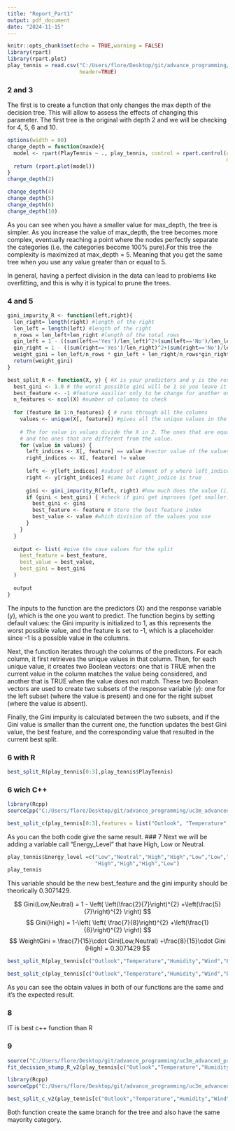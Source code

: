 ```yaml
---
title: "Report_Part1"
output: pdf_document
date: "2024-11-15"
---
```


```r
knitr::opts_chunk$set(echo = TRUE,warning = FALSE)
library(rpart)
library(rpart.plot)
play_tennis = read.csv("C:/Users/flore/Desktop/git/advance_programming/uc3m_advanced_programming/play_tennis.csv",
                       header=TRUE)
```
### 2 and 3
The first is to create a function that only changes the max depth of the decision tree. This will allow to assess the effects of changing this parameter. 
The first tree is the original with depth 2 and we will be checking for 4, 5, 6 and 10.
```r
options(width = 80) 
change_depth = function(maxde){
  model <- rpart(PlayTennis ~ ., play_tennis, control = rpart.control(cp = 0, maxdepth = maxde, minsplit = 1,
                                                                      minbucket = 1)) 
  return (rpart.plot(model))
}
change_depth(2)
```
```r
change_depth(4)
change_depth(5)
change_depth(6)
change_depth(10)
```
As you can see when you have a smaller value for max_depth, the tree is simpler. As you increase the value of max_depth, the tree becomes more complex, eventually reaching a point where the nodes perfectly separate the categories (i.e. the categories become 100% pure).For this tree the complexity is maximized at max_depth = 5. Meaning that you get the same tree when you use any value greater than or equal to 5.

In general, having a perfect division in the data can lead to problems like overfitting, and this is why it is typical to prune the trees.

### 4 and 5 
```r
gini_impurity_R <- function(left,right){
  len_right= length(right) #length of the right 
  len_left = length(left) #length of the right
  n_rows = len_left+len_right #length of the total rows
  gin_left = 1 - ((sum(left=='Yes')/len_left)^2+(sum(left=='No')/len_left)^2) #gini calculation for the left
  gin_right = 1 - ((sum(right=='Yes')/len_right)^2+(sum(right=='No')/len_right)^2) #gini calculation for the right
  weight_gini = len_left/n_rows * gin_left + len_right/n_rows*gin_right #weighted
  return(weight_gini)
}

best_split_R <- function(X, y) { #X is your predictors and y is the response variable
  best_gini <- 1.0 # the worst possible gini will be 1 so you leave it as a max possible value
  best_feature <- -1 #feature auxiliar only to be change for another one.
  n_features <- ncol(X) #number of columns to check
  
  for (feature in 1:n_features) { # runs through all the columns 
    values <- unique(X[, feature]) #gives all the unique values in the column i(feature) if you have categorical you will get the different levels
    
    # The for value in values divide the X in 2. The ones that are equal to the i value in values 
    # and the ones that are different from the value. 
    for (value in values) { 
      left_indices <- X[, feature] == value #vector value of the values that are equal to the value i
      right_indices <- X[, feature] != value
      
      left <- y[left_indices] #subset of element of y where left_indice is true
      right <- y[right_indices] #same but right_indice is true
      
      gini <- gini_impurity_R(left, right) #how much does the value (i) divide the dataset
      if (gini < best_gini) { #check if gini get improves (get smaller) and if this happen change the gini value and save the feature
        best_gini <- gini
        best_feature <- feature # Store the best feature index
        best_value <- value #which division of the values you use
      }
    }
  }
  
  output <- list( #give the save values for the split 
    best_feature = best_feature,
    best_value = best_value,
    best_gini = best_gini
  )
  
  output
}
```
The inputs to the function are the predictors (X) and the response variable (y), which is the one you want to predict. The function begins by setting default values: the Gini impurity is initialized to 1, as this represents the worst possible value, and the feature is set to -1, which is a placeholder since -1 is a possible value in the columns.

Next, the function iterates through the columns of the predictors. For each column, it first retrieves the unique values in that column. Then, for each unique value, it creates two Boolean vectors: one that is TRUE when the current value in the column matches the value being considered, and another that is TRUE when the value does not match. These two Boolean vectors are used to create two subsets of the response variable (y): one for the left subset (where the value is present) and one for the right subset (where the value is absent).

Finally, the Gini impurity is calculated between the two subsets, and if the Gini value is smaller than the current one, the function updates the best Gini value, the best feature, and the corresponding value that resulted in the current best split.

### 6 with R

```r
best_split_R(play_tennis[0:3],play_tennis$PlayTennis)
```
### 6 wich C++

```r
library(Rcpp)
sourceCpp("C:/Users/flore/Desktop/git/advance_programming/uc3m_advanced_programming/advporgrammingpart1/src/decision_stump_c.cpp")
```


```r
best_split_c(play_tennis[0:3],features = list("Outlook", "Temperature", "Humidity", "Wind"),play_tennis$PlayTennis)
```
As you can the both code give the same result.
### 7
Next we will be adding a variable call "Energy_Level" that have High, Low or Neutral.

```r
play_tennis$Energy_level =c("Low","Neutral","High","High","Low","Low","Low","Low","High","High","High",
                            "High","High","High","Low")
play_tennis
```
This variable should be the new best_feature and the gini impurity should be theorically 0.3071429.

$$ Gini(Low,Neutral) =  1 - \left( \left(\frac{2}{7}\right)^{2} +\left(\frac{5}{7}\right)^{2} \right) $$
$$ Gini(High) = 1-\left( \left( \frac{7}{8}\right)^{2} +\left(\frac{1}{8}\right)^{2} \right) $$
$$ WeightGini = \frac{7}{15}\cdot Gini(Low,Neutral) +\frac{8}{15}\cdot Gini (High) = 0.3071429 $$

```r
best_split_R(play_tennis[c("Outlook","Temperature","Humidity","Wind","Energy_level")],play_tennis$PlayTennis)
```
```r
best_split_c(play_tennis[c("Outlook","Temperature","Humidity","Wind","Energy_level")],features = list("Outlook","Temperature","Humidity","Wind","Energy_level"),play_tennis$PlayTennis)
```
As you can see the obtain values in both of our functions are the same and it's the expected result.


### 8 
IT is best c++ function than R 

### 9
```r
source("C:/Users/flore/Desktop/git/advance_programming/uc3m_advanced_programming/advporgrammingpart1/R/r_version_of_ds_v2.R")
fit_decision_stump_R_v2(play_tennis[c("Outlook","Temperature","Humidity","Wind")],play_tennis$PlayTennis)
```

```r
library(Rcpp)
sourceCpp("C:/Users/flore/Desktop/git/advance_programming/uc3m_advanced_programming/advporgrammingpart1/src/decision_stump_c_v2.cpp")
```

```r
best_split_c_v2(play_tennis[c("Outlook","Temperature","Humidity","Wind")],features = list("Outlook","Temperature","Humidity","Wind","Energy_level"),play_tennis$PlayTennis)
```
Both function create the same branch for the tree and also have the same mayority category.

